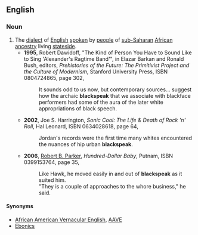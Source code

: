 ==English==
===Noun===
{{en-noun|-|sg=[[black]][[speak]]}}
#The [[dialect]] of [[English]] [[spoken]] by [[people]] of [[sub-Saharan]] [[African]] [[ancestry]] living [[stateside]].
#*'''1995''', Robert Dawidoff, "The Kind of Person You Have to Sound Like to Sing 'Alexander's Ragtime Band'", in Elazar Barkan and Ronald Bush, editors, ''Prehistories of the Future: The Primitivist Project and the Culture of Modernism'', Stanford University Press, ISBN 0804724865, page 302,
#*:It sounds odd to us now, but contemporary sources... suggest how the archaic '''blackspeak''' that we associate with blackface performers had some of the aura of the later white appropriations of black speech.
#*'''2002''', Joe S. Harrington, ''Sonic Cool: The Life & Death of Rock 'n' Roll'', Hal Leonard, ISBN 0634028618, page 64,
#*:Jordan's records were the first time many whites encountered the nuances of hip urban '''blackspeak'''.
#*'''2006''', [[w:Robert B. Parker|Robert B. Parker]], ''Hundred-Dollar Baby'', Putnam, ISBN 0399153764, page 35,
#*:Like Hawk, he moved easily in and out of '''blackspeak''' as it suited him.
#*:"They is a couple of approaches to the whore business," he said.
====Synonyms====
*[[African American Vernacular English]], [[AAVE]]
*[[Ebonics]]